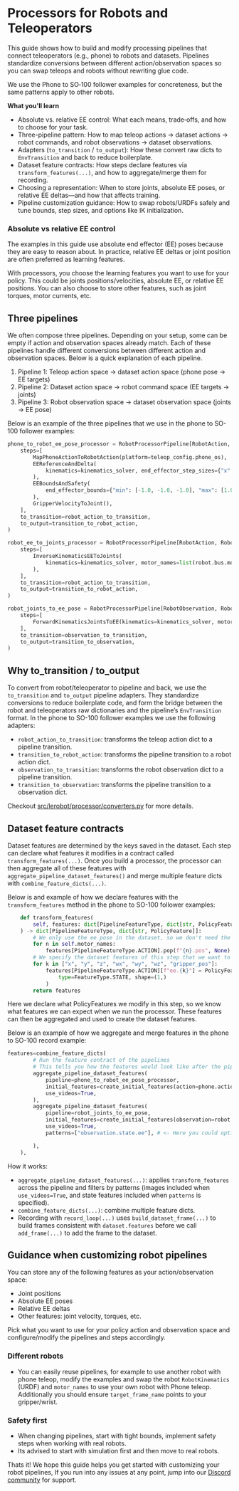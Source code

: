 # Processors for Robots and Teleoperators

This guide shows how to build and modify processing pipelines that connect teleoperators (e.g., phone) to robots and datasets. Pipelines standardize conversions between different action/observation spaces so you can swap teleops and robots without rewriting glue code.

We use the Phone to SO‑100 follower examples for concreteness, but the same patterns apply to other robots.

**What you'll learn**

- Absolute vs. relative EE control: What each means, trade‑offs, and how to choose for your task.
- Three-pipeline pattern: How to map teleop actions → dataset actions → robot commands, and robot observations → dataset observations.
- Adapters (`to_transition` / `to_output`): How these convert raw dicts to `EnvTransition` and back to reduce boilerplate.
- Dataset feature contracts: How steps declare features via `transform_features(...)`, and how to aggregate/merge them for recording.
- Choosing a representation: When to store joints, absolute EE poses, or relative EE deltas—and how that affects training.
- Pipeline customization guidance: How to swap robots/URDFs safely and tune bounds, step sizes, and options like IK initialization.

### Absolute vs relative EE control

The examples in this guide use absolute end effector (EE) poses because they are easy to reason about. In practice, relative EE deltas or joint position are often preferred as learning features.

With processors, you choose the learning features you want to use for your policy. This could be joints positions/velocities, absolute EE, or relative EE positions. You can also choose to store other features, such as joint torques, motor currents, etc.

## Three pipelines

We often compose three pipelines. Depending on your setup, some can be empty if action and observation spaces already match.
Each of these pipelines handle different conversions between different action and observation spaces. Below is a quick explanation of each pipeline.

1. Pipeline 1: Teleop action space → dataset action space (phone pose → EE targets)
2. Pipeline 2: Dataset action space → robot command space (EE targets → joints)
3. Pipeline 3: Robot observation space → dataset observation space (joints → EE pose)

Below is an example of the three pipelines that we use in the phone to SO-100 follower examples:

```69:90:examples/phone_so100_record.py
phone_to_robot_ee_pose_processor = RobotProcessorPipeline[RobotAction, RobotAction]( # teleop -> dataset action
    steps=[
        MapPhoneActionToRobotAction(platform=teleop_config.phone_os),
        EEReferenceAndDelta(
            kinematics=kinematics_solver, end_effector_step_sizes={"x": 0.5, "y": 0.5, "z": 0.5}, motor_names=list(robot.bus.motors.keys()),
        ),
        EEBoundsAndSafety(
            end_effector_bounds={"min": [-1.0, -1.0, -1.0], "max": [1.0, 1.0, 1.0]}, max_ee_step_m=0.20,
        ),
        GripperVelocityToJoint(),
    ],
    to_transition=robot_action_to_transition,
    to_output=transition_to_robot_action,
)

robot_ee_to_joints_processor = RobotProcessorPipeline[RobotAction, RobotAction]( # dataset action -> robot
    steps=[
        InverseKinematicsEEToJoints(
            kinematics=kinematics_solver, motor_names=list(robot.bus.motors.keys()), initial_guess_current_joints=True,
        ),
    ],
    to_transition=robot_action_to_transition,
    to_output=transition_to_robot_action,
)

robot_joints_to_ee_pose = RobotProcessorPipeline[RobotObservation, RobotObservation]( # robot obs -> dataset obs
    steps=[
        ForwardKinematicsJointsToEE(kinematics=kinematics_solver, motor_names=list(robot.bus.motors.keys()))
    ],
    to_transition=observation_to_transition,
    to_output=transition_to_observation,
)
```

## Why to_transition / to_output

To convert from robot/teleoperator to pipeline and back, we use the `to_transition` and `to_output` pipeline adapters.
They standardize conversions to reduce boilerplate code, and form the bridge between the robot and teleoperators raw dictionaries and the pipeline’s `EnvTransition` format.
In the phone to SO-100 follower examples we use the following adapters:

- `robot_action_to_transition`: transforms the teleop action dict to a pipeline transition.
- `transition_to_robot_action`: transforms the pipeline transition to a robot action dict.
- `observation_to_transition`: transforms the robot observation dict to a pipeline transition.
- `transition_to_observation`: transforms the pipeline transition to a observation dict.

Checkout [src/lerobot/processor/converters.py](https://github.com/huggingface/lerobot/blob/main/src/lerobot/processor/converters.py) for more details.

## Dataset feature contracts

Dataset features are determined by the keys saved in the dataset. Each step can declare what features it modifies in a contract called `transform_features(...)`. Once you build a processor, the processor can then aggregate all of these features with `aggregate_pipeline_dataset_features()` and merge multiple feature dicts with `combine_feature_dicts(...)`.

Below is and example of how we declare features with the `transform_features` method in the phone to SO-100 follower examples:

```src/lerobot/robots/so100_follower/robot_kinematic_processor.py
    def transform_features(
        self, features: dict[PipelineFeatureType, dict[str, PolicyFeature]]
    ) -> dict[PipelineFeatureType, dict[str, PolicyFeature]]:
        # We only use the ee pose in the dataset, so we don't need the joint positions
        for n in self.motor_names:
            features[PipelineFeatureType.ACTION].pop(f"{n}.pos", None)
        # We specify the dataset features of this step that we want to be stored in the dataset
        for k in ["x", "y", "z", "wx", "wy", "wz", "gripper_pos"]:
            features[PipelineFeatureType.ACTION][f"ee.{k}"] = PolicyFeature(
                type=FeatureType.STATE, shape=(1,)
            )
        return features
```

Here we declare what PolicyFeatures we modify in this step, so we know what features we can expect when we run the processor. These features can then be aggregated and used to create the dataset features.

Below is an example of how we aggregate and merge features in the phone to SO-100 record example:

```121:145:examples/phone_so100_record.py
features=combine_feature_dicts(
        # Run the feature contract of the pipelines
        # This tells you how the features would look like after the pipeline steps
        aggregate_pipeline_dataset_features(
            pipeline=phone_to_robot_ee_pose_processor,
            initial_features=create_initial_features(action=phone.action_features), # <- Action features we can expect, these come from our teleop device (phone) and action processor
            use_videos=True,
        ),
        aggregate_pipeline_dataset_features(
            pipeline=robot_joints_to_ee_pose,
            initial_features=create_initial_features(observation=robot.observation_features), # <- Observation features we can expect, these come from our robot and observation processor
            use_videos=True,
            patterns=["observation.state.ee"], # <- Here you could optionally filter the features we want to store in the dataset, with a specific pattern

        ),
    ),
```

How it works:

- `aggregate_pipeline_dataset_features(...)`: applies `transform_features` across the pipeline and filters by patterns (images included when `use_videos=True`, and state features included when `patterns` is specified).
- `combine_feature_dicts(...)`: combine multiple feature dicts.
- Recording with `record_loop(...)` uses `build_dataset_frame(...)` to build frames consistent with `dataset.features` before we call `add_frame(...)` to add the frame to the dataset.

## Guidance when customizing robot pipelines

You can store any of the following features as your action/observation space:

- Joint positions
- Absolute EE poses
- Relative EE deltas
- Other features: joint velocity, torques, etc.

Pick what you want to use for your policy action and observation space and configure/modify the pipelines and steps accordingly.

### Different robots

- You can easily reuse pipelines, for example to use another robot with phone teleop, modify the examples and swap the robot `RobotKinematics` (URDF) and `motor_names` to use your own robot with Phone teleop. Additionally you should ensure `target_frame_name` points to your gripper/wrist.

### Safety first

- When changing pipelines, start with tight bounds, implement safety steps when working with real robots.
- Its advised to start with simulation first and then move to real robots.

Thats it! We hope this guide helps you get started with customizing your robot pipelines, If you run into any issues at any point, jump into our [Discord community](https://discord.com/invite/s3KuuzsPFb) for support.
